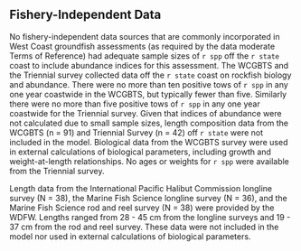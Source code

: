## Fishery-Independent Data

No fishery-independent data sources that are commonly incorporated in West Coast groundfish assessments (as required by the data moderate Terms of Reference) had adequate sample sizes of `r spp` off the `r state` coast to include abundance indices for this assessment. The WCGBTS and the Triennial survey collected data off the `r state` coast on rockfish biology and abundance. There were no more than ten positive tows of `r spp` in any one year coastwide in the WCGBTS, but typically fewer than five. Similarly there were no more than five positive tows of `r spp` in any one year coastwide for the Triennial survey. Given that indices of abundance were not calculated due to small sample sizes, length composition data from the WCGBTS (n = 91) and Triennial Survey (n = 42) off `r state` were not included in the model. Biological data from the WCGBTS survey were used in external calculations of biological parameters, including growth and weight-at-length relationships. No ages or weights for `r spp` were available from the Triennial survey.

Length data from the International Pacific Halibut Commission longline survey (N = 38), the Marine Fish Science longline survey (N = 36), and the Marine Fish Science rod and reel survey (N = 38) were provided by the WDFW. Lengths ranged from 28 - 45 cm from the longline surveys and 19 - 37 cm from the rod and reel survey. These data were not included in the model nor used in external calculations of biological parameters. 